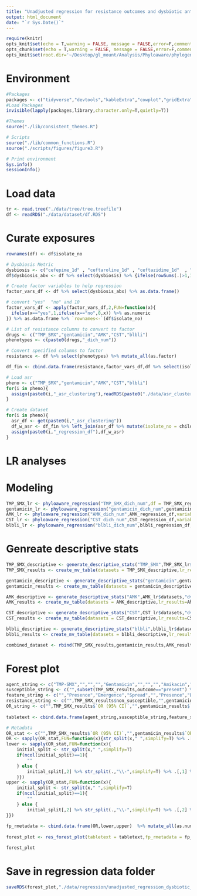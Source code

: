 ```yaml
---
title: "Unadjusted regression for resistance outcomes and dysbiotic antibiotic exposure"
output: html_document
date: "`r Sys.Date()`"
--- 
```


```r
require(knitr)
opts_knit$set(echo = T,warning = FALSE, message = FALSE,error=F,comment=NA) 
opts_chunk$set(echo = T,warning = FALSE, message = FALSE,error=F,comment=NA)
opts_knit$set(root.dir='~/Desktop/gl_mount/Analysis/Phyloaware/phylogenetic-resistance-ms/')
```

# Environment
```r
#Packages
packages <- c("tidyverse","devtools","kableExtra","cowplot","gridExtra",'forestplot','tableone','phyloAMR','ape')   
#Load Packages
invisible(lapply(packages,library,character.only=T,quietly=T))

#Themes
source("./lib/consistent_themes.R")

# Scripts
source("./lib/common_functions.R")
source("./scripts/figures/figure3.R")

# Print environment
Sys.info()
sessionInfo()
```

# Load data
```r
tr <- read.tree("./data/tree/tree.treefile")      
df <- readRDS("./data/dataset/df.RDS")
``` 

# Curate exposures 
```r
rownames(df) <- df$isolate_no   

# Dysbiosis Metric
dysbiosis <- c("cefepime_1d" , "ceftaroline_1d" , "ceftazidime_1d"  , "ctx_1d" , "cipro_1d", "erta_1d" , "flagyl_1d" , "imipenem_1d" , "levo_1d" , "meropenem_1d", "zosyn_1d") 
df$dysbiosis_abx <- df %>% select(dysbiosis) %>% {ifelse(rowSums(.)>1,1,0)}

# Create factor variables to help regression 
factor_vars_df <- df %>% select(dysbiosis_abx) %>% as.data.frame()

# convert "yes"  "no" and 10
factor_vars_df <- apply(factor_vars_df,2,FUN=function(x){
  ifelse(x=="yes",1,ifelse(x=="no",0,x)) %>% as.numeric
}) %>% as.data.frame %>% `rownames<-`(df$isolate_no)

# List of resistance columns to convert to factor
drugs <- c("TMP_SMX","gentamicin","AMK","CST","blbli")
phenotypes <- c(paste0(drugs,"_dich_num"))

# Convert specified columns to factor
resistance <- df %>% select(phenotypes) %>% mutate_all(as.factor) 

df_fin <- cbind.data.frame(resistance,factor_vars_df,df %>% select(isolate_no,Patient_ID,Cx_date))
```

```r
# Load asr
pheno <- c("TMP_SMX","gentamicin","AMK","CST","blbli")
for(i in pheno){
  assign(paste0(i,"_asr_clustering"),readRDS(paste0("./data/asr_clustering/",i,"_asr_clustering.RDS")))
}

# Create dataset
for(i in pheno){
  asr_df <- get(paste0(i,"_asr_clustering"))
  df_w_asr <- df_fin %>% left_join(asr_df %>% mutate(isolate_no = child_name))
  assign(paste0(i,"_regression_df"),df_w_asr)
}
```

# LR analyses 
# Modeling 
```r
TMP_SMX_lr <- phyloaware_regression("TMP_SMX_dich_num",df = TMP_SMX_regression_df,variables = "dysbiosis_abx",first_present = T,patient_id = 'Patient_ID',culture_date = "Cx_date",multivariable = F)
gentamicin_lr <- phyloaware_regression("gentamicin_dich_num",gentamicin_regression_df,variables = "dysbiosis_abx",first_present = T,patient_id = 'Patient_ID',culture_date = "Cx_date",multivariable = F)   
AMK_lr <- phyloaware_regression("AMK_dich_num",AMK_regression_df,variables = "dysbiosis_abx",first_present = T,patient_id = 'Patient_ID',culture_date = "Cx_date",multivariable = F)
CST_lr <- phyloaware_regression("CST_dich_num",CST_regression_df,variables = "dysbiosis_abx",first_present = T,patient_id = 'Patient_ID',culture_date = "Cx_date",multivariable = F)
blbli_lr <- phyloaware_regression("blbli_dich_num",blbli_regression_df,variables ="dysbiosis_abx",first_present = T,patient_id = 'Patient_ID',culture_date = "Cx_date",multivariable = F)  
```

# Genreate descriptive stats
```r
TMP_SMX_descriptive <- generate_descriptive_stats("TMP_SMX",TMP_SMX_lr$datasets,variables = "dysbiosis_abx",factorVars = "dysbiosis_abx")
TMP_SMX_results <- create_mv_table(datasets = TMP_SMX_descriptive,lr_results=TMP_SMX_lr$univariable)  

gentamicin_descriptive <- generate_descriptive_stats("gentamicin",gentamicin_lr$datasets,"dysbiosis_abx",factorVars = "dysbiosis_abx")
gentamicin_results <- create_mv_table(datasets = gentamicin_descriptive,lr_results=gentamicin_lr$univariable)

AMK_descriptive <- generate_descriptive_stats("AMK",AMK_lr$datasets,"dysbiosis_abx",factorVars = "dysbiosis_abx")
AMK_results <- create_mv_table(datasets = AMK_descriptive,lr_results=AMK_lr$univariable)

CST_descriptive <- generate_descriptive_stats("CST",CST_lr$datasets,"dysbiosis_abx",factorVars = "dysbiosis_abx")
CST_results <- create_mv_table(datasets = CST_descriptive,lr_results=CST_lr$univariable)

blbli_descriptive <- generate_descriptive_stats("blbli",blbli_lr$datasets,"dysbiosis_abx",factorVars = "dysbiosis_abx")
blbli_results <- create_mv_table(datasets = blbli_descriptive,lr_results=blbli_lr$univariable)
```

```r
combined_dataset <- rbind(TMP_SMX_results,gentamicin_results,AMK_results,CST_results,blbli_results)
```

# Forest plot
```r
agent_string <- c("TMP-SMX","","","","Gentamicin","","","","Amikacin","","","","Colistin","","","","BL/BLI","","","")
susceptible_string <- c("",subset(TMP_SMX_results,outcome=="present") %>% .$susceptible,"","","",subset(gentamicin_results,outcome=="present") %>% .$susceptible,"","","",subset(AMK_results,outcome=="present") %>% .$susceptible,"","","",subset(CST_results,outcome=="present") %>% .$susceptible,"","","",subset(blbli_results,outcome=="present") %>% .$susceptible,"","")
feature_string <- c("","Presence","Emergence","Spread","","Presence","Emergence","Spread","","Presence","Emergence","Spread","","Presence","Emergence","Spread","","Presence","Emergence","Spread")
resistance_string <- c("",TMP_SMX_results$non_susceptible,"",gentamicin_results$non_susceptible,"",AMK_results$non_susceptible,"",CST_results$non_susceptible,"",blbli_results$non_susceptible)
OR_string <- c("",TMP_SMX_results$`OR (95% CI)`,"",gentamicin_results$`OR (95% CI)`,"",AMK_results$`OR (95% CI)`,"",CST_results$`OR (95% CI)`,"",blbli_results$`OR (95% CI)`)%>% str_pad(.,width=19,side='right', pad = "\u00A0")
 
tabletext <- cbind.data.frame(agent_string,susceptible_string,feature_string,resistance_string,OR_string) %>% `colnames<-`(c("agent","susceptible","feature","resistance","OR"))

# Metadata
OR_stat <- c("",TMP_SMX_results$`OR (95% CI)`,"",gentamicin_results$`OR (95% CI)`,"",AMK_results$`OR (95% CI)`,"",CST_results$`OR (95% CI)`,"",blbli_results$`OR (95% CI)`)
OR <- sapply(OR_stat,FUN=function(x){str_split(x," ",simplify=T) %>% .[,1] %>% as.numeric})
lower <- sapply(OR_stat,FUN=function(x){
    initial_split <- str_split(x," ",simplify=T)
    if(ncol(initial_split)==1){
        ""
    } else {
        initial_split[,2] %>% str_split(.,"\\-",simplify=T) %>% .[,1] %>% gsub("\\(","",.) %>% as.numeric
    }})
upper <- sapply(OR_stat,FUN=function(x){
    initial_split <- str_split(x," ",simplify=T)
    if(ncol(initial_split)==1){
        ""
    } else {
        initial_split[,2] %>% str_split(.,"\\-",simplify=T) %>% .[,2] %>% gsub("\\)","",.) %>% as.numeric
}})    
    
fp_rmetadata <- cbind.data.frame(OR,lower,upper)  %>% mutate_all(as.numeric)
  
forest_plot <- res_forest_plot(tabletext = tabletext,fp_rmetadata = fp_rmetadata,outcome_name="Dybsiotic antibiotic",type_of_regression="Unadjusted") 

forest_plot
```

# Save in regression data folder
```r
saveRDS(forest_plot,"./data/regression/unadjusted_regression_dysbiotic_figure.RDS")
```
